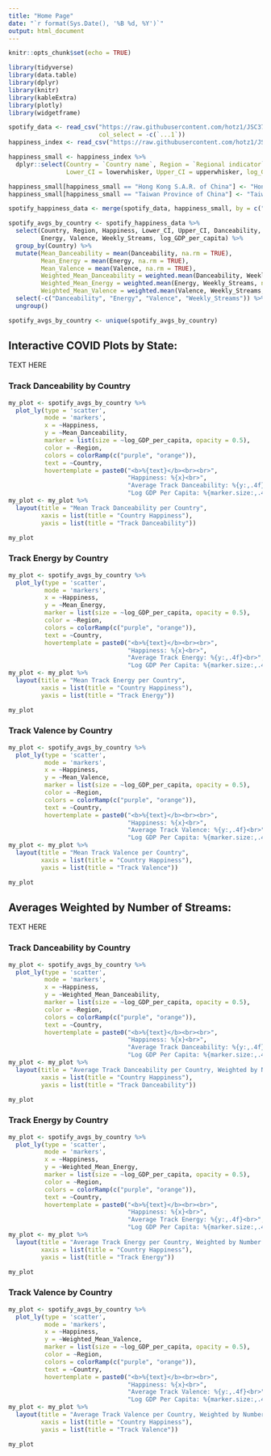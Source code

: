 ```yaml
---
title: "Home Page"
date: "`r format(Sys.Date(), '%B %d, %Y')`"
output: html_document
---
```

<style type="text/css">
.navbar {
  background-color:#1db954;
}
.main-container {
  max-width: 1600px;
  font-size: 16px;
  margin-left: auto;
  margin-right: auto;
}
</style>

```r
knitr::opts_chunk$set(echo = TRUE)
```

```r
library(tidyverse)
library(data.table)
library(dplyr)
library(knitr)
library(kableExtra)
library(plotly)
library(widgetframe)
```

```r
spotify_data <- read_csv("https://raw.githubusercontent.com/hotz1/JSC370-HW5/main/spotify_data_full.csv", 
                         col_select = -c(`...1`))
happiness_index <- read_csv("https://raw.githubusercontent.com/hotz1/JSC370-HW5/main/happiness_data.csv")
```

```r
happiness_small <- happiness_index %>%
  dplyr::select(Country = `Country name`, Region = `Regional indicator`, Happiness = `Ladder score`,
                Lower_CI = lowerwhisker, Upper_CI = upperwhisker, log_GDP_per_capita = `Logged GDP per capita`)

happiness_small[happiness_small == "Hong Kong S.A.R. of China"] <- "Hong Kong"
happiness_small[happiness_small == "Taiwan Province of China"] <- "Taiwan"

spotify_happiness_data <- merge(spotify_data, happiness_small, by = c("Country"))
```

```r
spotify_avgs_by_country <- spotify_happiness_data %>%
  select(Country, Region, Happiness, Lower_CI, Upper_CI, Danceability,
         Energy, Valence, Weekly_Streams, log_GDP_per_capita) %>%
  group_by(Country) %>%
  mutate(Mean_Danceability = mean(Danceability, na.rm = TRUE),
         Mean_Energy = mean(Energy, na.rm = TRUE),
         Mean_Valence = mean(Valence, na.rm = TRUE),
         Weighted_Mean_Danceability = weighted.mean(Danceability, Weekly_Streams, na.rm = TRUE),
         Weighted_Mean_Energy = weighted.mean(Energy, Weekly_Streams, na.rm = TRUE),
         Weighted_Mean_Valence = weighted.mean(Valence, Weekly_Streams, na.rm = TRUE)) %>%
  select(-c("Danceability", "Energy", "Valence", "Weekly_Streams")) %>%
  ungroup()

spotify_avgs_by_country <- unique(spotify_avgs_by_country)
```

## Interactive COVID Plots by State: {.tabset}

TEXT HERE

### Track Danceability by Country

```r
my_plot <- spotify_avgs_by_country %>%
  plot_ly(type = 'scatter',
          mode = 'markers',
          x = ~Happiness, 
          y = ~Mean_Danceability,
          marker = list(size = ~log_GDP_per_capita, opacity = 0.5),
          color = ~Region, 
          colors = colorRamp(c("purple", "orange")),
          text = ~Country,
          hovertemplate = paste0("<b>%{text}</b><br><br>",
                                 "Happiness: %{x}<br>",
                                 "Average Track Danceability: %{y:,.4f}<br>",
                                 "Log GDP Per Capita: %{marker.size:,.4f}"))
my_plot <- my_plot %>%
  layout(title = "Mean Track Danceability per Country",
         xaxis = list(title = "Country Happiness"),
         yaxis = list(title = "Track Danceability"))

my_plot
```

### Track Energy by Country

```r
my_plot <- spotify_avgs_by_country %>%
  plot_ly(type = 'scatter',
          mode = 'markers',
          x = ~Happiness, 
          y = ~Mean_Energy,
          marker = list(size = ~log_GDP_per_capita, opacity = 0.5),
          color = ~Region, 
          colors = colorRamp(c("purple", "orange")),
          text = ~Country,
          hovertemplate = paste0("<b>%{text}</b><br><br>",
                                 "Happiness: %{x}<br>",
                                 "Average Track Energy: %{y:,.4f}<br>",
                                 "Log GDP Per Capita: %{marker.size:,.4f}"))
my_plot <- my_plot %>%
  layout(title = "Mean Track Energy per Country",
         xaxis = list(title = "Country Happiness"),
         yaxis = list(title = "Track Energy"))

my_plot
```

### Track Valence by Country

```r
my_plot <- spotify_avgs_by_country %>%
  plot_ly(type = 'scatter',
          mode = 'markers',
          x = ~Happiness, 
          y = ~Mean_Valence,
          marker = list(size = ~log_GDP_per_capita, opacity = 0.5),
          color = ~Region, 
          colors = colorRamp(c("purple", "orange")),
          text = ~Country,
          hovertemplate = paste0("<b>%{text}</b><br><br>",
                                 "Happiness: %{x}<br>",
                                 "Average Track Valence: %{y:,.4f}<br>",
                                 "Log GDP Per Capita: %{marker.size:,.4f}"))
my_plot <- my_plot %>%
  layout(title = "Mean Track Valence per Country",
         xaxis = list(title = "Country Happiness"),
         yaxis = list(title = "Track Valence"))

my_plot
```

## Averages Weighted by Number of Streams: {.tabset}

TEXT HERE

### Track Danceability by Country

```r
my_plot <- spotify_avgs_by_country %>%
  plot_ly(type = 'scatter',
          mode = 'markers',
          x = ~Happiness, 
          y = ~Weighted_Mean_Danceability,
          marker = list(size = ~log_GDP_per_capita, opacity = 0.5),
          color = ~Region, 
          colors = colorRamp(c("purple", "orange")),
          text = ~Country,
          hovertemplate = paste0("<b>%{text}</b><br><br>",
                                 "Happiness: %{x}<br>",
                                 "Average Track Danceability: %{y:,.4f}<br>",
                                 "Log GDP Per Capita: %{marker.size:,.4f}"))
my_plot <- my_plot %>%
  layout(title = "Average Track Danceability per Country, Weighted by Number of Streams",
         xaxis = list(title = "Country Happiness"),
         yaxis = list(title = "Track Danceability"))

my_plot
```

### Track Energy by Country

```r
my_plot <- spotify_avgs_by_country %>%
  plot_ly(type = 'scatter',
          mode = 'markers',
          x = ~Happiness, 
          y = ~Weighted_Mean_Energy,
          marker = list(size = ~log_GDP_per_capita, opacity = 0.5),
          color = ~Region, 
          colors = colorRamp(c("purple", "orange")),
          text = ~Country,
          hovertemplate = paste0("<b>%{text}</b><br><br>",
                                 "Happiness: %{x}<br>",
                                 "Average Track Energy: %{y:,.4f}<br>",
                                 "Log GDP Per Capita: %{marker.size:,.4f}"))
my_plot <- my_plot %>%
  layout(title = "Average Track Energy per Country, Weighted by Number of Streams",
         xaxis = list(title = "Country Happiness"),
         yaxis = list(title = "Track Energy"))

my_plot
```

### Track Valence by Country

```r
my_plot <- spotify_avgs_by_country %>%
  plot_ly(type = 'scatter',
          mode = 'markers',
          x = ~Happiness, 
          y = ~Weighted_Mean_Valence,
          marker = list(size = ~log_GDP_per_capita, opacity = 0.5),
          color = ~Region, 
          colors = colorRamp(c("purple", "orange")),
          text = ~Country,
          hovertemplate = paste0("<b>%{text}</b><br><br>",
                                 "Happiness: %{x}<br>",
                                 "Average Track Valence: %{y:,.4f}<br>",
                                 "Log GDP Per Capita: %{marker.size:,.4f}"))
my_plot <- my_plot %>%
  layout(title = "Average Track Valence per Country, Weighted by Number of Streams",
         xaxis = list(title = "Country Happiness"),
         yaxis = list(title = "Track Valence"))

my_plot
```